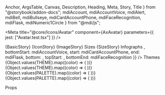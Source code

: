   Anchor,
  ArgsTable,
  Canvas,
  Description,
  Heading,
  Meta,
  Story,
  Title
} from "@storybook/addon-docs";
  mdiAccount,
  mdiAccountVoice,
  mdiAlert,
  mdiBell,
  mdiBullseye,
  mdiCardAccountPhone,
  mdiFaceRecognition,
  mdiFlask,
  mdiNumeric1Circle
} from "@mdi/js";

<Meta title="@core/Icons/Avatar" component={AxAvatar} parameters={{ jest: ["Avatar.test.tsx"] }} />

<Anchor storyId="core-icons-avatar--avatar">
  <Title>Avatar</Title>
</Anchor>

<Description of={AxAvatar} />

<Canvas>
  <Story name="Avatar">{BasicStory}</Story>
  <Story name="Icon">{IconStory}</Story>
  <Story name="Image">{ImageStory}</Story>
</Canvas>

<Anchor storyId="core-icons-avatar--sizes">
  <Heading>Sizes</Heading>
</Anchor>

<Canvas>
  <Story name="Sizes">{SizeStory}</Story>
</Canvas>

<Anchor storyId="core-icons-avatar--infographs">
  <Heading>Infographs</Heading>
</Anchor>

<Canvas>
  <Story name="Infographs">
    <AxAvatar
      title="Username"
      icon={mdiAccount}
      size="5rem"
      className="ax-margin"
      infograph={{
        top: mdiBell,
        topEnd: <AxIcon bg="danger" color="white" icon={mdiBullseye} />,
        bottomStart: mdiAccountVoice,
        start: mdiCardAccountPhone,
        end: mdiFlask,
        bottom: <AxIcon bg="warning" color="white" icon={mdiAlert} />,
        topStart: <AxIcon bg="info" color="white" icon={mdiNumeric1Circle} />,
        bottomEnd: mdiFaceRecognition
      }}
    />
  </Story>
</Canvas>

<Anchor storyId="core-icons-avatar--themes">
  <Heading>Themes</Heading>
</Anchor>

<Canvas>
  <Story name="Themes">
    <AxFlexBox>
      <AxFlexBox.Row>
        {Object.values(THEME).map((color) => (
          <AxFlexBox.Col key={color} flex="auto">
            <AxAvatar title="Username" icon={mdiAccount} color={color} />
          </AxFlexBox.Col>
        ))}
      </AxFlexBox.Row>
      <AxFlexBox.Row>
        {Object.values(THEME).map((color) => (
          <AxFlexBox.Col key={color} flex="auto">
            <AxAvatar title="Username" icon={mdiAccount} bg={color} />
          </AxFlexBox.Col>
        ))}
      </AxFlexBox.Row>
      <AxFlexBox.Row>
        {Object.values(PALETTE).map((color) => (
          <AxFlexBox.Col key={color} flex="auto">
            <AxAvatar title="Username" icon={mdiAccount} color={color} />
          </AxFlexBox.Col>
        ))}
      </AxFlexBox.Row>
      <AxFlexBox.Row>
        {Object.values(PALETTE).map((color) => (
          <AxFlexBox.Col key={color} flex="auto">
            <AxAvatar title="Username" icon={mdiAccount} bg={color} />
          </AxFlexBox.Col>
        ))}
      </AxFlexBox.Row>
    </AxFlexBox>
  </Story>
</Canvas>

<Heading>Props</Heading>

<ArgsTable of={AxAvatar} sort="requiredFirst" />
